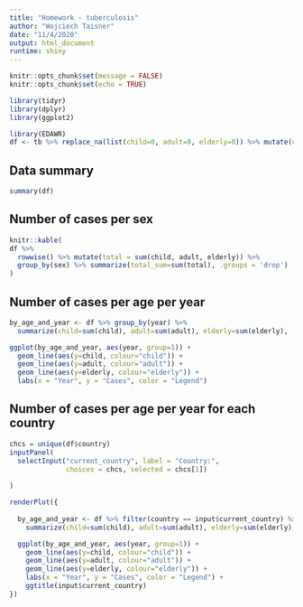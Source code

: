 ```yaml
---
title: "Homework - tuberculosis"
author: "Wojciech Taisner"
date: "11/4/2020"
output: html_document
runtime: shiny
---
```


```r
knitr::opts_chunk$set(message = FALSE)
knitr::opts_chunk$set(echo = TRUE)
```

```r
library(tidyr)
library(dplyr)
library(ggplot2)
```

```r
library(EDAWR)
df <- tb %>% replace_na(list(child=0, adult=0, elderly=0)) %>% mutate(country=factor(country), sex=factor(sex), year=factor(year))
```

## Data summary
```r
summary(df)
```

## Number of cases per sex
```r
knitr::kable(
df %>% 
  rowwise() %>% mutate(total = sum(child, adult, elderly)) %>%
  group_by(sex) %>% summarize(total_sum=sum(total), .groups = 'drop')
)

```

## Number of cases per age per year
```r
by_age_and_year <- df %>% group_by(year) %>%
  summarize(child=sum(child), adult=sum(adult), elderly=sum(elderly), .groups = 'drop')
```

```r
ggplot(by_age_and_year, aes(year, group=1)) + 
  geom_line(aes(y=child, colour="child")) + 
  geom_line(aes(y=adult, colour="adult")) +
  geom_line(aes(y=elderly, colour="elderly")) + 
  labs(x = "Year", y = "Cases", color = "Legend")
```


## Number of cases per age per year for each country

```r
chcs = unique(df$country)
inputPanel(
  selectInput("current_country", label = "Country:",
              choices = chcs, selected = chcs[1])
  
)

renderPlot({
  
  by_age_and_year <- df %>% filter(country == input$current_country) %>% group_by(year) %>%
    summarize(child=sum(child), adult=sum(adult), elderly=sum(elderly), .groups = 'drop')

  ggplot(by_age_and_year, aes(year, group=1)) + 
    geom_line(aes(y=child, colour="child")) + 
    geom_line(aes(y=adult, colour="adult")) +
    geom_line(aes(y=elderly, colour="elderly")) + 
    labs(x = "Year", y = "Cases", color = "Legend") +
    ggtitle(input$current_country)
})
```




